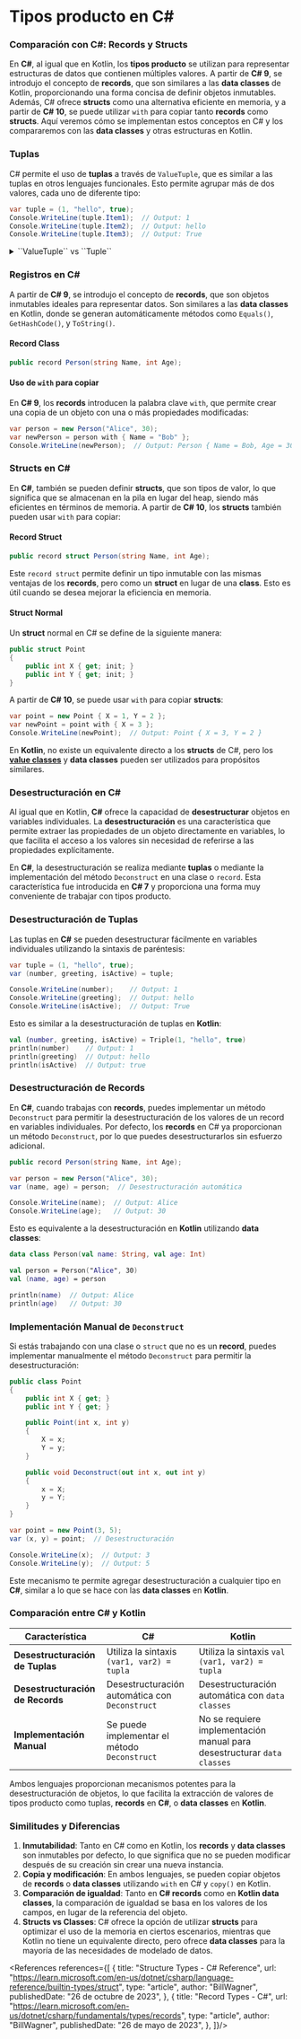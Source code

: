 
# Tipos producto en C#

### Comparación con C#: Records y Structs

En **C#**, al igual que en Kotlin, los **tipos producto** se utilizan para representar estructuras de datos que contienen múltiples valores. A partir de **C# 9**, se introdujo el concepto de **records**, que son similares a las **data classes** de Kotlin, proporcionando una forma concisa de definir objetos inmutables. Además, C# ofrece **structs** como una alternativa eficiente en memoria, y a partir de **C# 10**, se puede utilizar `with` para copiar tanto **records** como **structs**. Aquí veremos cómo se implementan estos conceptos en C# y los compararemos con las **data classes** y otras estructuras en Kotlin.

### Tuplas

C# permite el uso de **tuplas** a través de `ValueTuple`, que es similar a las tuplas en otros lenguajes funcionales. Esto permite agrupar más de dos valores, cada uno de diferente tipo:

```csharp showLineNumbers
var tuple = (1, "hello", true);
Console.WriteLine(tuple.Item1);  // Output: 1
Console.WriteLine(tuple.Item2);  // Output: hello
Console.WriteLine(tuple.Item3);  // Output: True
```

<details>
    <summary>``ValueTuple`` vs ``Tuple``</summary>

    C# también proporciona un tipo ``Tuple`` para agrupar elementos, la diferencia es que ``Tuple`` guarda [referencias a los elementos](https://learn.microsoft.com/en-us/dotnet/csharp/language-reference/keywords/reference-types), mientras que ``ValueTuple`` guarda los [elementos como valores](https://learn.microsoft.com/en-us/dotnet/csharp/language-reference/keywords/reference-types). ``ValueTuple`` es más eficiente en términos de memoria y rendimiento, y es preferido en la mayoría de los casos.
</details>

### Registros en C#

A partir de **C# 9**, se introdujo el concepto de **records**, que son objetos inmutables ideales para representar datos. Son similares a las **data classes** en Kotlin, donde se generan automáticamente métodos como `Equals()`, `GetHashCode()`, y `ToString()`.

#### Record Class

```csharp showLineNumbers
public record Person(string Name, int Age);
```

#### Uso de `with` para copiar

En **C# 9**, los **records** introducen la palabra clave `with`, que permite crear una copia de un objeto con una o más propiedades modificadas:

```csharp showLineNumbers
var person = new Person("Alice", 30);
var newPerson = person with { Name = "Bob" };
Console.WriteLine(newPerson);  // Output: Person { Name = Bob, Age = 30 }
```

### Structs en C#

En **C#**, también se pueden definir **structs**, que son tipos de valor, lo que significa que se almacenan en la pila en lugar del heap, siendo más eficientes en términos de memoria. A partir de **C# 10**, los **structs** también pueden usar `with` para copiar:

#### Record Struct

```csharp showLineNumbers
public record struct Person(string Name, int Age);
```

Este `record struct` permite definir un tipo inmutable con las mismas ventajas de los **records**, pero como un **struct** en lugar de una **class**. Esto es útil cuando se desea mejorar la eficiencia en memoria.

#### Struct Normal

Un **struct** normal en C# se define de la siguiente manera:

```csharp showLineNumbers
public struct Point
{
    public int X { get; init; }
    public int Y { get; init; }
}
```

A partir de **C# 10**, se puede usar `with` para copiar **structs**:

```csharp showLineNumbers
var point = new Point { X = 1, Y = 2 };
var newPoint = point with { X = 3 };
Console.WriteLine(newPoint);  // Output: Point { X = 3, Y = 2 }
```

En **Kotlin**, no existe un equivalente directo a los **structs** de C#, pero los [**value classes**](https://kotlinlang.org/docs/inline-classes.html) y **data classes** pueden ser utilizados para propósitos similares.

### Desestructuración en C#

Al igual que en Kotlin, **C#** ofrece la capacidad de **desestructurar** objetos en variables individuales. La **desestructuración** es una característica que permite extraer las propiedades de un objeto directamente en variables, lo que facilita el acceso a los valores sin necesidad de referirse a las propiedades explícitamente.

En **C#**, la desestructuración se realiza mediante **tuplas** o mediante la implementación del método `Deconstruct` en una clase o `record`. Esta característica fue introducida en **C# 7** y proporciona una forma muy conveniente de trabajar con tipos producto.

### Desestructuración de Tuplas

Las tuplas en **C#** se pueden desestructurar fácilmente en variables individuales utilizando la sintaxis de paréntesis:

```csharp showLineNumbers
var tuple = (1, "hello", true);
var (number, greeting, isActive) = tuple;

Console.WriteLine(number);    // Output: 1
Console.WriteLine(greeting);  // Output: hello
Console.WriteLine(isActive);  // Output: True
```

Esto es similar a la desestructuración de tuplas en **Kotlin**:

```kotlin
val (number, greeting, isActive) = Triple(1, "hello", true)
println(number)    // Output: 1
println(greeting)  // Output: hello
println(isActive)  // Output: true
```

### Desestructuración de Records

En **C#**, cuando trabajas con **records**, puedes implementar un método `Deconstruct` para permitir la desestructuración de los valores de un record en variables individuales. Por defecto, los **records** en C# ya proporcionan un método `Deconstruct`, por lo que puedes desestructurarlos sin esfuerzo adicional.

```csharp showLineNumbers
public record Person(string Name, int Age);

var person = new Person("Alice", 30);
var (name, age) = person;  // Desestructuración automática

Console.WriteLine(name);  // Output: Alice
Console.WriteLine(age);   // Output: 30
```

Esto es equivalente a la desestructuración en **Kotlin** utilizando **data classes**:

```kotlin
data class Person(val name: String, val age: Int)

val person = Person("Alice", 30)
val (name, age) = person

println(name)  // Output: Alice
println(age)   // Output: 30
```

### Implementación Manual de `Deconstruct`

Si estás trabajando con una clase o `struct` que no es un **record**, puedes implementar manualmente el método `Deconstruct` para permitir la desestructuración:

```csharp showLineNumbers
public class Point
{
    public int X { get; }
    public int Y { get; }

    public Point(int x, int y)
    {
        X = x;
        Y = y;
    }

    public void Deconstruct(out int x, out int y)
    {
        x = X;
        y = Y;
    }
}

var point = new Point(3, 5);
var (x, y) = point;  // Desestructuración

Console.WriteLine(x);  // Output: 3
Console.WriteLine(y);  // Output: 5
```

Este mecanismo te permite agregar desestructuración a cualquier tipo en **C#**, similar a lo que se hace con las **data classes** en **Kotlin**.

### Comparación entre C# y Kotlin

| Característica                   | C#                                             | Kotlin                                                                  |
|----------------------------------|------------------------------------------------|-------------------------------------------------------------------------|
| **Desestructuración de Tuplas**  | Utiliza la sintaxis `(var1, var2) = tupla`     | Utiliza la sintaxis `val (var1, var2) = tupla`                          |
| **Desestructuración de Records** | Desestructuración automática con `Deconstruct` | Desestructuración automática con `data classes`                         |
| **Implementación Manual**        | Se puede implementar el método `Deconstruct`   | No se requiere implementación manual para desestructurar `data classes` |

Ambos lenguajes proporcionan mecanismos potentes para la desestructuración de objetos, lo que facilita la extracción de valores de tipos producto como tuplas, **records** en **C#**, o **data classes** en **Kotlin**.

### Similitudes y Diferencias

1. **Inmutabilidad**: Tanto en C# como en Kotlin, los **records** y **data classes** son inmutables por defecto, lo que significa que no se pueden modificar después de su creación sin crear una nueva instancia.
2. **Copia y modificación**: En ambos lenguajes, se pueden copiar objetos de **records** o **data classes** utilizando `with` en C# y `copy()` en Kotlin.
3. **Comparación de igualdad**: Tanto en **C# records** como en **Kotlin data classes**, la comparación de igualdad se basa en los valores de los campos, en lugar de la referencia del objeto.
4. **Structs vs Classes**: C# ofrece la opción de utilizar **structs** para optimizar el uso de la memoria en ciertos escenarios, mientras que Kotlin no tiene un equivalente directo, pero ofrece **data classes** para la mayoría de las necesidades de modelado de datos.

<References references={[
    {
        title: "Structure Types - C# Reference",
        url: "https://learn.microsoft.com/en-us/dotnet/csharp/language-reference/builtin-types/struct",
        type: "article",
        author: "BillWagner",
        publishedDate: "26 de octubre de 2023",
    },
    {
        title: "Record Types - C#",
        url: "https://learn.microsoft.com/en-us/dotnet/csharp/fundamentals/types/records",
        type: "article",
        author: "BillWagner",
        publishedDate: "26 de mayo de 2023",
    },
]}/>
